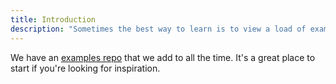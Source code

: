 ```yaml
---
title: Introduction
description: "Sometimes the best way to learn is to view a load of examples."
---
```


We have an [examples repo](https://github.com/triggerdotdev/examples) that we add to all the time. It's a great place to start if you're looking for inspiration.
